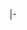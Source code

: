 {{Chembox subHeader|subheadertext=致死量或浓度：}}

{{trim|1=
{{Chembox subDatarow |label=LD<sub>50</sub>（[[半数致死量#LD50|中位剂量]]）
|data= {{{LD50|}}} }}

{{Chembox subDatarow |label=LD<sub>Lo</sub>（[[致死量#LDLo|最低]]）
|data={{{LDLo|}}} }}

{{Chembox subDatarow |label=LC<sub>50</sub>（[[半数致死量#LC50|中位浓度]]）
|data={{{LC50|}}} }}

{{Chembox subDatarow |label=LC<sub>Lo</sub>（[[致死量#LCLo|最低]]）
|data={{{LCLo|}}} }}

{{Chembox subDatarow |label=LCt<sub>50/sub>（[[半数致死量#其它類似指標|中位浓度时间]]）
|data={{{LCt50|}}} }}
}}

|-<noinclude>{{documentation|content={{Lua:Module:TemplatePar}}}}</noinclude>